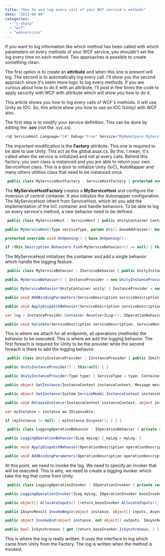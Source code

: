 ```yaml
---
title: "How to use log every call of your WCF service's methods"
date: "2013-04-09"
categories: 
  - "c-sharp"
  - "wcf"
  - "webservices"
---
```


If you want to log information like which method has been called with which parameters on every methods of your WCF service, you shouldn't set the log every time on each method. Two approaches is possible to create something clean.

The first option is to create an **attribute** and when this one is present will log. The second is to automatically log every call. I'll show you the second approach since it's seem more logic to log every methods. If you are curious about how to do it with an attribute, I'll post in few times the code to apply security with WCF with attribute which will show you how to do it.

This article shows you how to log every calls of WCF's methods. It will use Unity as IOC. So, this article show you how to use an IOC (Unity) with WCF also.

The first step is to modify your service definition. This can be done by editing the **.scv** (not the .svc.cs).

```csharp
<%@ ServiceHost Language="C#" Debug="true" Service="MyNameSpace.MyServices.MyService" CodeBehind="MyService.svc.cs" Factory="MyNameSpace.MyServices.Common.MyServiceHostFactory " %> 
```

The important modification is the **Factory** attribute. This one is required to be able to use Unity. This act as the global.asax.cs. By this, I mean, it's called when the service is initialized and not at every calls. Behind this factory, you own class is instanced and you are able to return your own ServiceHost class. This is a door to initialize Unity (IoC), AutoMapper and many others utilities class that need to be instanced once.


```csharp
 public class MyServiceHostFactory : ServiceHostFactory { protected override ServiceHost CreateServiceHost(Type serviceType, Uri[] baseAddresses) { var serviceHost = new MyServiceHost(serviceType, baseAddresses); //ConfigureUnity(serviceHost.Container); //ConfigureAutoMapper(); return serviceHost; } } 
```

The **MyServiceHostFactory** creates a **MyServiceHost** and configure the inversion of control container. It also initialize the Automapper configuration. The MyServiceHost inherit from ServiceHost, which let you add the implementation of the IoC container and handle behaviors. To be able to log on every service's method, a new behavior need to be defined.


```csharp
 public class MyServiceHost : ServiceHost { public UnityContainer Container { get; set; } public MyServiceHost() { Container = new UnityContainer(); }

public MyServiceHost(Type serviceType, params Uri[] baseAddresses): base(serviceType, baseAddresses) { Container = new UnityContainer(); }

protected override void OnOpening() { base.OnOpening();

if (this.Description.Behaviors.Find<MyServiceBehavior>() == null) { this.Description.Behaviors.Add(new MyServiceBehavior(Container)); } } } 
```

The MyServiceHost initializes the container and add a single behavior which handle the logging feature.


```csharp
 public class MyServiceBehavior : IServiceBehavior { public UnityInstanceProvider InstanceProvider { get; set; }

public MyServiceBehavior() { InstanceProvider = new UnityInstanceProvider(); }

public MyServiceBehavior(UnityContainer unity) { InstanceProvider = new UnityInstanceProvider {Container = unity}; }

public void AddBindingParameters(ServiceDescription serviceDescription, ServiceHostBase serviceHostBase, Collection<ServiceEndpoint> endpoints, BindingParameterCollection bindingParameters) { }

public void ApplyDispatchBehavior(ServiceDescription serviceDescription, ServiceHostBase serviceHostBase) { InstanceProvider.ServiceType = serviceDescription.ServiceType; foreach (ChannelDispatcherBase cdb in serviceHostBase.ChannelDispatchers) { var cd = cdb as ChannelDispatcher; if (cd != null) { foreach (EndpointDispatcher ed in cd.Endpoints) { ed.DispatchRuntime.InstanceProvider = InstanceProvider; } } }

var log = InstanceProvider.Container.Resolve<ILog>(); IOperationBehavior behavior = new LoggingOperationBehavior(log); foreach (ServiceEndpoint endpoint in serviceDescription.Endpoints) { foreach (OperationDescription operation in endpoint.Contract.Operations) { if (!operation.Behaviors.Any(d => d is LoggingOperationBehavior)) { operation.Behaviors.Add(behavior); } } } }

public void Validate(ServiceDescription serviceDescription, ServiceHostBase serviceHostBase) { } } 
```

This is where we attach for all endpoints, all operations (methods) the behavior to be executed. This is where we add the logging behavior. The first foreach is required for Unity to be the provider while the second foreach is there to add the logging behavior.


```csharp
 public class UnityInstanceProvider : IInstanceProvider { public IUnityContainer Container { set; get; } public Type ServiceType { set; get; }

public UnityInstanceProvider() : this(null) { }

public UnityInstanceProvider(Type type) { ServiceType = type; Container = new UnityContainer(); }

public object GetInstance(InstanceContext instanceContext, Message message) { return Container.Resolve(ServiceType); }

public object GetInstance(System.ServiceModel.InstanceContext instanceContext) { return GetInstance(instanceContext, null); }

public void ReleaseInstance(InstanceContext instanceContext, object instance) {

var myInstance = instance as IDisposable;

if (myInstance != null) { myInstance.Dispose(); } } } 
```


```csharp
 public class LoggingOperationBehavior : IOperationBehavior { private readonly ILog_myLog;

public LoggingOperationBehavior(ILog myLog) {_myLog = myLog; }

public void ApplyDispatchBehavior(OperationDescription operationDescription, DispatchOperation dispatchOperation) { dispatchOperation.Invoker = new LoggingOperationInvoker(_myLog, dispatchOperation.Invoker, dispatchOperation); } public void Validate(OperationDescription operationDescription) { } public void ApplyClientBehavior(OperationDescription operationDescription, ClientOperation clientOperation) { }

public void AddBindingParameters(OperationDescription operationDescription, BindingParameterCollection bindingParameters) { } } 
```

At this point, we need to invoke the log. We need to specify an invoker that will be executed. This is why, we need to create a logging invoker which take the log that come from Unity.


```csharp
 public class LoggingOperationInvoker : IOperationInvoker { private readonly IOperationInvoker_baseInvoker; private readonly string_operationName; private readonly string_controllerName; private readonly ILog_myLog;

public LoggingOperationInvoker(ILog myLog, IOperationInvoker baseInvoker, DispatchOperation operation) {_myLog = myLog;_baseInvoker = baseInvoker;_operationName = operation.Name;_controllerName = operation.Parent.Type==null?"[None]":operation.Parent.Type.FullName; } public object Invoke(object instance, object[] inputs, out object[] outputs) {_myLog.Log("Method " +_operationName + " of class " +_controllerName + " called"); try { return_baseInvoker.Invoke(instance, inputs, out outputs); } catch (Exception ex) {_myLog.Log(ex); throw; } }

public object[] AllocateInputs() {return_baseInvoker.AllocateInputs(); }

public IAsyncResult InvokeBegin(object instance, object[] inputs, AsyncCallback callback, object state) {_myLog.Log("Method " +_operationName + " of class " +_controllerName + " called"); return_baseInvoker.InvokeBegin(instance, inputs, callback, state); }

public object InvokeEnd(object instance, out object[] outputs, IAsyncResult result) {return_baseInvoker.InvokeEnd(instance, out outputs, result); }

public bool IsSynchronous { get {return_baseInvoker.IsSynchronous; } } } 
```

This is where the log is really written. It uses the interface to log which came from Unity from the Factory. The log is written when the method is invoked.
